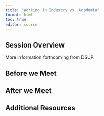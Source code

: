 ```yaml
---
title: "Working in Industry vs. Academia"
format: html
toc: true
editor: source
---
```

## Session Overview

More information forthcoming from DSUP.

## Before we Meet

## After we Meet

## Additional Resources
